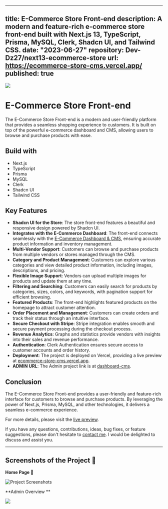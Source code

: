 
---
title: E-Commerce Store Front-end
description: A modern and feature-rich e-commerce store front-end built with Next.js 13, TypeScript, Prisma, MySQL, Clerk, Shadcn UI, and Tailwind CSS.
date: "2023-06-27"
repository: Dev-Dz27/next13-ecommerce-store
url: https://ecommerce-store-cms.vercel.app/
published: true
---

[![](/main-ecommerce-store-cms.jpeg)](https://ecommerce-store-cms.vercel.app/)

# E-Commerce Store Front-end

The E-Commerce Store Front-end is a modern and user-friendly platform that provides a seamless shopping experience to customers. It is built on top of the powerful e-commerce dashboard and CMS, allowing users to browse and purchase products with ease.

## Build with

- Next.js
- TypeScript
- Prisma
- MySQL
- Clerk
- Shadcn UI
- Tailwind CSS

## Key Features

- **Shadcn UI for the Store**: The store front-end features a beautiful and responsive design powered by Shadcn UI.
- **Integrates with the E-Commerce Dashboard**: The front-end connects seamlessly with the [E-Commerce Dashboard & CMS](https://ecommerce-store-cms.vercel.app/), ensuring accurate product information and inventory management.
- **Multi-Vendor Support**: Customers can browse and purchase products from multiple vendors or stores managed through the CMS.
- **Category and Product Management**: Customers can explore various categories and view detailed product information, including images, descriptions, and pricing.
- **Flexible Image Support**: Vendors can upload multiple images for products and update them at any time.
- **Filtering and Searching**: Customers can easily search for products by categories, sizes, colors, and keywords, with pagination support for efficient browsing.
- **Featured Products**: The front-end highlights featured products on the homepage to attract customer attention.
- **Order Placement and Management**: Customers can create orders and track their status through an intuitive interface.
- **Secure Checkout with Stripe**: Stripe integration enables smooth and secure payment processing during the checkout process.
- **Revenue Analytics**: Graphs and statistics provide vendors with insights into their sales and revenue performance.
- **Authentication**: Clerk Authentication ensures secure access to customer accounts and order history.
- **Deployment**: The project is deployed on Vercel, providing a live preview at [ecommerce-store-cms.vercel.app](https://ecommerce-store-cms.vercel.app/).
- **ADMIN URL**:  The Admin project link is at [dashboard-cms](https://devdzportfolio.vercel.app/projects/dashboard-cms).


## Conclusion

The E-Commerce Store Front-end provides a user-friendly and feature-rich interface for customers to browse and purchase products. By leveraging the power of Next.js, Prisma, MySQL, and other technologies, it delivers a seamless e-commerce experience.

For more details, please visit the [live preview](https://ecommerce-store-cms.vercel.app/).


If you have any questions, contributions, ideas, bug fixes, or feature suggestions, please don't hesitate to [contact me](mailto:th.dev.design@gmail.com). I would be delighted to discuss and assist you.

---
## Screenshots of the Project 📸

**Home Page 🏡**

![Project Screenshots](/ecommerce-store.jpeg)

**Admin Overview **

[![](/admin-cms.jpeg)](https://ecommerce-admin-cms.vercel.app)

